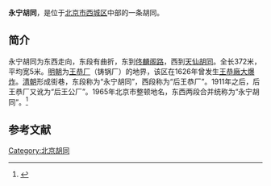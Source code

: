 {{NoteTA
|1=zh-hant:衚衕;zh-hans:胡同
}}
{{Coord|39.9026029|116.3665859|type:landmark_region:CN-11_source:GoogleMaps|display=title}}
'''永宁胡同'''，是位于[[北京市|北京市]][[西城区|西城区]]中部的一条胡同。

==简介==
永宁胡同为东西走向，东段有曲折，东到[[佟麟阁路|佟麟阁路]]，西到[[天仙胡同|天仙胡同]]。全长372米，平均宽5米。[[明朝|明朝]]为[[王恭厂|王恭厂]]（铸锅厂）的地界，该区在1626年曾发生[[王恭廠大爆炸|王恭廠大爆炸]]。[[清朝|清朝]]形成街巷，东段称为“永宁胡同”，西段称为“后王恭厂”。1911年之后，后王恭厂又讹为“后王公厂”。1965年北京市整顿地名，东西两段合并统称为“永宁胡同”。<ref>{{Cite web |url=http://www.bjdclib.com/subdb/laneculture/lane/200907/t20090702_3977.html |title=永宁胡同，东华流韵，2009-07-02 |access-date=2015-03-07 |archive-date=2016-03-05 |archive-url=https://web.archive.org/web/20160305013040/http://www.bjdclib.com/subdb/laneculture/lane/200907/t20090702_3977.html |dead-url=no }}</ref>

==参考文献==
{{reflist}}

[[Category:北京胡同|Category:北京胡同]]